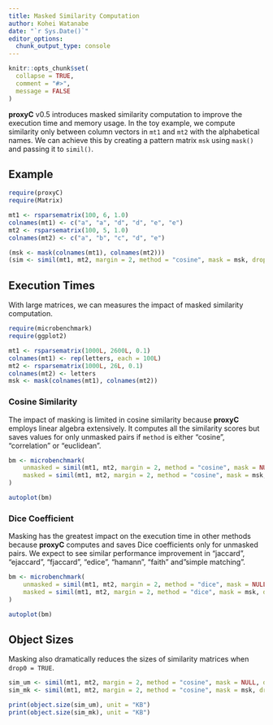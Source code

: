 ```yaml
---
title: Masked Similarity Computation
author: Kohei Watanabe
date: "`r Sys.Date()`"
editor_options: 
  chunk_output_type: console
---
```


```r
knitr::opts_chunk$set(
  collapse = TRUE,
  comment = "#>",
  message = FALSE
)
```

**proxyC** v0.5 introduces masked similarity computation to improve the execution time and memory usage. In the toy example, we compute similarity only between column vectors in `mt1` and `mt2` with the alphabetical names. We can achieve this by creating a pattern matrix `msk` using `mask()` and passing it to `simil()`. 

## Example

```r
require(proxyC)
require(Matrix)

mt1 <- rsparsematrix(100, 6, 1.0)
colnames(mt1) <- c("a", "a", "d", "d", "e", "e")
mt2 <- rsparsematrix(100, 5, 1.0)
colnames(mt2) <- c("a", "b", "c", "d", "e")

(msk <- mask(colnames(mt1), colnames(mt2)))
(sim <- simil(mt1, mt2, margin = 2, method = "cosine", mask = msk, drop0 = TRUE))
```

## Execution Times

With large matrices, we can measures the impact of masked similarity computation.

```r
require(microbenchmark)
require(ggplot2)

mt1 <- rsparsematrix(1000L, 2600L, 0.1)
colnames(mt1) <- rep(letters, each = 100L)
mt2 <- rsparsematrix(1000L, 26L, 0.1)
colnames(mt2) <- letters
msk <- mask(colnames(mt1), colnames(mt2))
```

### Cosine Similarity

The impact of masking is limited in cosine similarity because **proxyC** employs linear algebra extensively. It computes all the similarity scores but saves values for only unmasked pairs if `method` is either "cosine", "correlation" or "euclidean".


```r
bm <- microbenchmark(
    unmasked = simil(mt1, mt2, margin = 2, method = "cosine", mask = NULL, drop0 = TRUE),
    masked = simil(mt1, mt2, margin = 2, method = "cosine", mask = msk, drop0 = TRUE)
)

autoplot(bm)
```

### Dice Coefficient

Masking has the greatest impact on the execution time in other methods because **proxyC** computes and saves Dice coefficients only for unmasked pairs. We expect to see similar performance improvement in "jaccard", "ejaccard", "fjaccard", "edice", "hamann", "faith" and"simple matching".

```r
bm <- microbenchmark(
    unmasked = simil(mt1, mt2, margin = 2, method = "dice", mask = NULL, drop0 = TRUE),
    masked = simil(mt1, mt2, margin = 2, method = "dice", mask = msk, drop0 = TRUE)
)

autoplot(bm)
```

## Object Sizes

Masking also dramatically reduces the sizes of similarity matrices when `drop0 = TRUE`.

```r
sim_um <- simil(mt1, mt2, margin = 2, method = "cosine", mask = NULL, drop0 = TRUE)
sim_mk <- simil(mt1, mt2, margin = 2, method = "cosine", mask = msk, drop0 = TRUE)

print(object.size(sim_um), unit = "KB")
print(object.size(sim_mk), unit = "KB")
```
